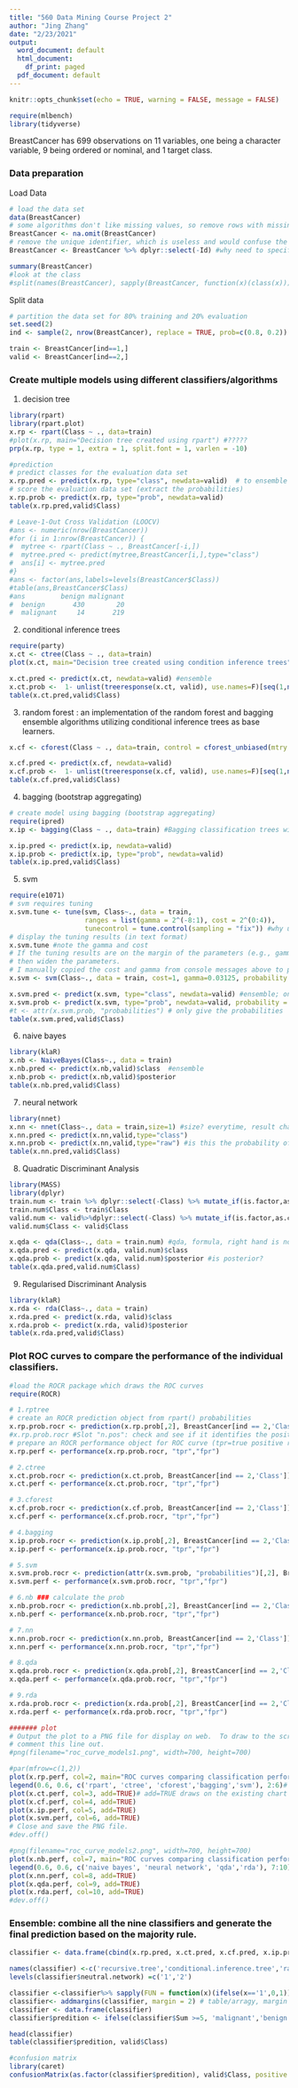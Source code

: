```yaml
---
title: "560 Data Mining Course Project 2"
author: "Jing Zhang"
date: "2/23/2021"
output:
  word_document: default
  html_document:
    df_print: paged
  pdf_document: default
---
```


```r
knitr::opts_chunk$set(echo = TRUE, warning = FALSE, message = FALSE)
```

```r
require(mlbench)
library(tidyverse)
```

BreastCancer has 699 observations on 11 variables, one being a character variable, 9 being ordered or nominal, and 1 target class.

### Data preparation 

Load Data

```r
# load the data set
data(BreastCancer)
# some algorithms don't like missing values, so remove rows with missing values
BreastCancer <- na.omit(BreastCancer) 
# remove the unique identifier, which is useless and would confuse the machine learning algorithms
BreastCancer <- BreastCancer %>% dplyr::select(-Id) #why need to specify the package name to work?it's due to the package overlapping, MASS has select fun. 

summary(BreastCancer)
#look at the class 
#split(names(BreastCancer), sapply(BreastCancer, function(x)(class(x))))
```

Split data

```r
# partition the data set for 80% training and 20% evaluation
set.seed(2)
ind <- sample(2, nrow(BreastCancer), replace = TRUE, prob=c(0.8, 0.2))

train <- BreastCancer[ind==1,]
valid <- BreastCancer[ind==2,]
```

### Create multiple models using different classifiers/algorithms 

1. decision tree 
```r
library(rpart)
library(rpart.plot)
x.rp <- rpart(Class ~ ., data=train)
#plot(x.rp, main="Decision tree created using rpart") #????? 
prp(x.rp, type = 1, extra = 1, split.font = 1, varlen = -10)  

#prediction
# predict classes for the evaluation data set
x.rp.pred <- predict(x.rp, type="class", newdata=valid)  # to ensemble
# score the evaluation data set (extract the probabilities)
x.rp.prob <- predict(x.rp, type="prob", newdata=valid)
table(x.rp.pred,valid$Class)

# Leave-1-Out Cross Validation (LOOCV)
#ans <- numeric(nrow(BreastCancer))
#for (i in 1:nrow(BreastCancer)) {
#  mytree <- rpart(Class ~ ., BreastCancer[-i,])
#  mytree.pred <- predict(mytree,BreastCancer[i,],type="class")
#  ans[i] <- mytree.pred
#}
#ans <- factor(ans,labels=levels(BreastCancer$Class))
#table(ans,BreastCancer$Class)
#ans         benign malignant
#  benign       430        20
#  malignant     14       219
```

2. conditional inference trees
```r
require(party)
x.ct <- ctree(Class ~ ., data=train)
plot(x.ct, main="Decision tree created using condition inference trees") 

x.ct.pred <- predict(x.ct, newdata=valid) #ensemble
x.ct.prob <-  1- unlist(treeresponse(x.ct, valid), use.names=F)[seq(1,nrow(valid)*2,2)]
table(x.ct.pred,valid$Class)
```

3. random forest : an implementation of the random forest and bagging ensemble algorithms utilizing conditional inference trees as base learners.
```r
x.cf <- cforest(Class ~ ., data=train, control = cforest_unbiased(mtry = 9)) #?cforest_unbiased, bagging? #500 trees

x.cf.pred <- predict(x.cf, newdata=valid)
x.cf.prob <-  1- unlist(treeresponse(x.cf, valid), use.names=F)[seq(1,nrow(valid)*2,2)]
table(x.cf.pred,valid$Class)
```

4. bagging (bootstrap aggregating)
```r
# create model using bagging (bootstrap aggregating)
require(ipred)
x.ip <- bagging(Class ~ ., data=train) #Bagging classification trees with 25 bootstrap replications 

x.ip.pred <- predict(x.ip, newdata=valid)
x.ip.prob <- predict(x.ip, type="prob", newdata=valid)
table(x.ip.pred,valid$Class)
```

5. svm
```r
require(e1071)
# svm requires tuning
x.svm.tune <- tune(svm, Class~., data = train,
                   ranges = list(gamma = 2^(-8:1), cost = 2^(0:4)),
                   tunecontrol = tune.control(sampling = "fix")) #why use these number to intialize ranges?
# display the tuning results (in text format)
x.svm.tune #note the gamma and cost
# If the tuning results are on the margin of the parameters (e.g., gamma = 2^-8), 
# then widen the parameters.
# I manually copied the cost and gamma from console messages above to parameters below.
x.svm <- svm(Class~., data = train, cost=1, gamma=0.03125, probability = TRUE) #

x.svm.pred <- predict(x.svm, type="class", newdata=valid) #ensemble; only give the class
x.svm.prob <- predict(x.svm, type="prob", newdata=valid, probability = TRUE) # has to include probability = TRUE while type="prob" is not needed
#t <- attr(x.svm.prob, "probabilities") # only give the probabilities
table(x.svm.pred,valid$Class)
```

6. naive bayes
```r
library(klaR)
x.nb <- NaiveBayes(Class~., data = train)
x.nb.pred <- predict(x.nb,valid)$class  #ensemble
x.nb.prob <- predict(x.nb,valid)$posterior
table(x.nb.pred,valid$Class)
```

7. neural network
```r
library(nnet)
x.nn <- nnet(Class~., data = train,size=1) #size? everytime, result changes, hidden layer, nodes?
x.nn.pred <- predict(x.nn,valid,type="class")
x.nn.prob <- predict(x.nn,valid,type="raw") #is this the probability of "malignant"?  yes?
table(x.nn.pred,valid$Class)
```

8. Quadratic Discriminant Analysis
```r
library(MASS)
library(dplyr)
train.num <- train %>% dplyr::select(-Class) %>% mutate_if(is.factor,as.character)%>% mutate_if(is.character,as.numeric)
train.num$Class <- train$Class
valid.num <- valid%>%dplyr::select(-Class) %>% mutate_if(is.factor,as.character)%>% mutate_if(is.character,as.numeric)
valid.num$Class <- valid$Class

x.qda <- qda(Class~., data = train.num) #qda, formula, right hand is non-factor
x.qda.pred <- predict(x.qda, valid.num)$class
x.qda.prob <- predict(x.qda, valid.num)$posterior #is posterior? 
table(x.qda.pred,valid.num$Class)
```

9. Regularised Discriminant Analysis
```r
library(klaR)
x.rda <- rda(Class~., data = train)
x.rda.pred <- predict(x.rda, valid)$class
x.rda.prob <- predict(x.rda, valid)$posterior
table(x.rda.pred,valid$Class)
```

### Plot ROC curves to compare the performance of the individual classifiers.

```r
#load the ROCR package which draws the ROC curves
require(ROCR)

# 1.rptree
# create an ROCR prediction object from rpart() probabilities
x.rp.prob.rocr <- prediction(x.rp.prob[,2], BreastCancer[ind == 2,'Class'])
#x.rp.prob.rocr #Slot "n.pos": check and see if it identifies the positive class; compare with summary(valid$Class)
# prepare an ROCR performance object for ROC curve (tpr=true positive rate, fpr=false positive rate)
x.rp.perf <- performance(x.rp.prob.rocr, "tpr","fpr")

# 2.ctree
x.ct.prob.rocr <- prediction(x.ct.prob, BreastCancer[ind == 2,'Class'])
x.ct.perf <- performance(x.ct.prob.rocr, "tpr","fpr")

# 3.cforest
x.cf.prob.rocr <- prediction(x.cf.prob, BreastCancer[ind == 2,'Class'])
x.cf.perf <- performance(x.cf.prob.rocr, "tpr","fpr")

# 4.bagging
x.ip.prob.rocr <- prediction(x.ip.prob[,2], BreastCancer[ind == 2,'Class'])
x.ip.perf <- performance(x.ip.prob.rocr, "tpr","fpr")

# 5.svm
x.svm.prob.rocr <- prediction(attr(x.svm.prob, "probabilities")[,2], BreastCancer[ind == 2,'Class'])
x.svm.perf <- performance(x.svm.prob.rocr, "tpr","fpr")

# 6.nb ### calculate the prob 
x.nb.prob.rocr <- prediction(x.nb.prob[,2], BreastCancer[ind == 2,'Class'])
x.nb.perf <- performance(x.nb.prob.rocr, "tpr","fpr")

# 7.nn
x.nn.prob.rocr <- prediction(x.nn.prob, BreastCancer[ind == 2,'Class'])
x.nn.perf <- performance(x.nn.prob.rocr, "tpr","fpr")

# 8.qda
x.qda.prob.rocr <- prediction(x.qda.prob[,2], BreastCancer[ind == 2,'Class'])
x.qda.perf <- performance(x.qda.prob.rocr, "tpr","fpr")

# 9.rda
x.rda.prob.rocr <- prediction(x.rda.prob[,2], BreastCancer[ind == 2,'Class'])
x.rda.perf <- performance(x.rda.prob.rocr, "tpr","fpr")
```


```r
####### plot
# Output the plot to a PNG file for display on web.  To draw to the screen, 
# comment this line out.
#png(filename="roc_curve_models1.png", width=700, height=700)

#par(mfrow=c(1,2))
plot(x.rp.perf, col=2, main="ROC curves comparing classification performance \n of 9 machine learning models") # 
legend(0.6, 0.6, c('rpart', 'ctree', 'cforest','bagging','svm'), 2:6)# Draw a legend.
plot(x.ct.perf, col=3, add=TRUE)# add=TRUE draws on the existing chart  #has to be run together.
plot(x.cf.perf, col=4, add=TRUE)
plot(x.ip.perf, col=5, add=TRUE)
plot(x.svm.perf, col=6, add=TRUE)
# Close and save the PNG file.
#dev.off()

#png(filename="roc_curve_models2.png", width=700, height=700)
plot(x.nb.perf, col=7, main="ROC curves comparing classification performance \n of the other 4 machine learning models")
legend(0.6, 0.6, c('naive bayes', 'neural network', 'qda','rda'), 7:10)
plot(x.nn.perf, col=8, add=TRUE)
plot(x.qda.perf, col=9, add=TRUE)
plot(x.rda.perf, col=10, add=TRUE)
#dev.off()
```

### Ensemble: combine all the nine classifiers and generate the final prediction based on the majority rule.

```r
classifier <- data.frame(cbind(x.rp.pred, x.ct.pred, x.cf.pred, x.ip.pred, x.svm.pred, x.nb.pred,x.nn.pred,x.qda.pred,x.rda.pred))

names(classifier) <-c('recursive.tree','conditional.inference.tree','random.forest','bootstrap','svm','naive.bayes','neutral.network','qda','rda')
levels(classifier$neutral.network) =c('1','2')

classifier <-classifier%>% sapply(FUN = function(x)(ifelse(x=='1',0,1)))
classifier<- addmargins(classifier, margin = 2) # table/arragy, margin =2 aggregate by col 
classifier <- data.frame(classifier)
classifier$predition <- ifelse(classifier$Sum >=5, 'malignant','benign')

head(classifier)
table(classifier$predition, valid$Class)

#confusion matrix 
library(caret)
confusionMatrix(as.factor(classifier$predition), valid$Class, positive = 'malignant')
```
